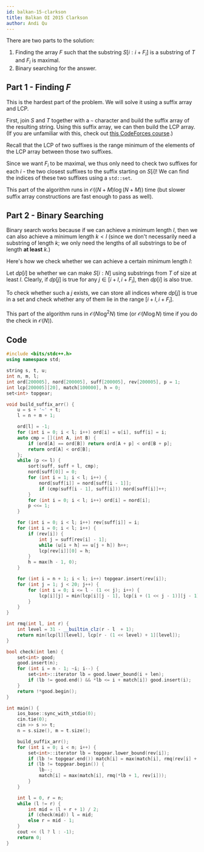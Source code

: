 ```yaml
---
id: balkan-15-clarkson
title: Balkan OI 2015 Clarkson
author: Andi Qu
---
```


There are two parts to the solution:

1. Finding the array $F$ such that the substring $S[i:i + F_i]$ is a substring of $T$ and $F_i$ is maximal.
2. Binary searching for the answer.

## Part 1 - Finding $F$

This is the hardest part of the problem. We will solve it using a suffix array and LCP.

First, join $S$ and $T$ together with a `~` character and build the suffix array of the resulting string. Using this suffix array, we can then build the LCP array. (If you are unfamiliar with this, check out [this CodeForces course](https://codeforces.com/edu/course/2/lesson/2).)

Recall that the LCP of two suffixes is the range minimum of the elements of the LCP array between those two suffixes.

Since we want $F_i$ to be maximal, we thus only need to check two suffixes for each $i$ - the two closest suffixes to the suffix starting on $S[i]$! We can find the indices of these two suffixes using a `std::set`.

This part of the algorithm runs in $\mathcal{O}((N + M) \log (N + M))$ time (but slower suffix array constructions are fast enough to pass as well).

## Part 2 - Binary Searching

Binary search works because if we can achieve a minimum length $l$, then we can also achieve a minimum length $k < l$ (since we don't necessarily need a substring of length $k$; we only need the lengths of all substrings to be of length **at least** $k$.)

Here's how we check whether we can achieve a certain minimum length $l$:

Let $dp[i]$ be whether we can make $S[i : N]$ using substrings from $T$ of size at least $l$. Clearly, if $dp[j]$ is true for any $j \in [i + l, i + F_i]$, then $dp[i]$ is also true.

To check whether such a $j$ exists, we can store all indices where $dp[j]$ is true in a set and check whether any of them lie in the range $[i + l, i + F_i]$.

This part of the algorithm runs in $\mathcal{O}(N \log^2 N)$ time (or $\mathcal{O}(N \log N)$ time if you do the check in $\mathcal{O}(N)$).

## Code

```cpp
#include <bits/stdc++.h>
using namespace std;

string s, t, u;
int n, m, l;
int ord[200005], nord[200005], suff[200005], rev[200005], p = 1;
int lcp[200005][20], match[100000], h = 0;
set<int> topgear;

void build_suffix_arr() {
    u = s + '~' + t;
    l = n + m + 1;

    ord[l] = -1;
    for (int i = 0; i < l; i++) ord[i] = u[i], suff[i] = i;
    auto cmp = [](int A, int B) {
        if (ord[A] == ord[B]) return ord[A + p] < ord[B + p];
        return ord[A] < ord[B];
    };
    while (p <= l) {
        sort(suff, suff + l, cmp);
        nord[suff[0]] = 0;
        for (int i = 1; i < l; i++) {
            nord[suff[i]] = nord[suff[i - 1]];
            if (cmp(suff[i - 1], suff[i])) nord[suff[i]]++;
        }
        for (int i = 0; i < l; i++) ord[i] = nord[i];
        p <<= 1;
    }

    for (int i = 0; i < l; i++) rev[suff[i]] = i;
    for (int i = 0; i < l; i++) {
        if (rev[i]) {
            int j = suff[rev[i] - 1];
            while (u[i + h] == u[j + h]) h++;
            lcp[rev[i]][0] = h;
        }
        h = max(h - 1, 0);
    }

    for (int i = n + 1; i < l; i++) topgear.insert(rev[i]);
    for (int j = 1; j < 20; j++) {
        for (int i = 0; i <= l - (1 << j); i++) {
            lcp[i][j] = min(lcp[i][j - 1], lcp[i + (1 << j - 1)][j - 1]);
        }
    }
}

int rmq(int l, int r) {
    int level = 31 - __builtin_clz(r - l  + 1);
    return min(lcp[l][level], lcp[r - (1 << level) + 1][level]);
}

bool check(int len) {
    set<int> good;
    good.insert(n);
    for (int i = n - 1; ~i; i--) {
        set<int>::iterator lb = good.lower_bound(i + len);
        if (lb != good.end() && *lb <= i + match[i]) good.insert(i);
    }
    return !*good.begin();
}

int main() {
    ios_base::sync_with_stdio(0);
    cin.tie(0);
    cin >> s >> t;
    n = s.size(), m = t.size();

    build_suffix_arr();
    for (int i = 0; i < n; i++) {
        set<int>::iterator lb = topgear.lower_bound(rev[i]);
        if (lb != topgear.end()) match[i] = max(match[i], rmq(rev[i] + 1, *lb));
        if (lb != topgear.begin()) {
            lb--;
            match[i] = max(match[i], rmq(*lb + 1, rev[i]));
        }
    }

    int l = 0, r = n;
    while (l != r) {
        int mid = (l + r + 1) / 2;
        if (check(mid)) l = mid;
        else r = mid - 1;
    }
    cout << (l ? l : -1);
    return 0;
}
```
